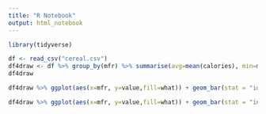 ```yaml
---
title: "R Notebook"
output: html_notebook
---
```


```r
library(tidyverse)
```

```r
df <- read_csv("cereal.csv")
df4draw <- df %>% group_by(mfr) %>% summarise(avg=mean(calories), min=min(calories), max=max(calories), mean=mean(calories), median=median(calories)) %>% pivot_longer(cols = c(avg,min,max,mean,median), names_to = "what", values_to = "value")
df4draw


```


```r
df4draw %>% ggplot(aes(x=mfr, y=value,fill=what)) + geom_bar(stat = "identity", position = "dodge")
```

```r
df4draw %>% ggplot(aes(x=mfr, y=value,fill=what)) + geom_bar(stat = "identity")
```

